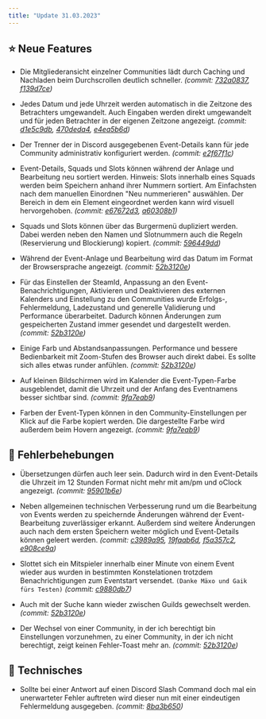```yaml
---
title: "Update 31.03.2023"
---
```



<Releases server="2.2.0" serverNew frontend="1.2.0" frontendNew/>

## ⭐ Neue Features

* Die Mitgliederansicht einzelner Communities lädt durch Caching und Nachladen beim Durchscrollen deutlich schneller. _(commit: [732a0837](https://github.com/Alf-Melmac/slotbot-frontend/commit/732a0837a9730daecb82f7f536ae6af567a3b7bb), [f139d7ce](https://github.com/Alf-Melmac/slotbotServer/commit/f139d7cef90cca341480bf7f53704f0b7a78e3af))_

* Jedes Datum und jede Uhrzeit werden automatisch in die Zeitzone des Betrachters umgewandelt. Auch Eingaben werden direkt umgewandelt und für jeden Betrachter in der eigenen Zeitzone angezeigt. _(commit: [d1e5c9db](https://github.com/Alf-Melmac/slotbot-frontend/commit/d1e5c9db1811bd97004636541e819a098ccad740), [470deda4](https://github.com/Alf-Melmac/slotbotServer/commit/470deda4e8e951863ba0171208272ae5924be205), [e4ea5b6d](https://github.com/Alf-Melmac/slotbotServer/commit/e4ea5b6d24e54e5e6375a71dca65d254f7a3e956))_

* Der Trenner der in Discord ausgegebenen Event-Details kann für jede Community administrativ konfiguriert werden. _(commit: [e2f67f1c](https://github.com/Alf-Melmac/slotbotServer/commit/e2f67f1c79fd6a1a4bb66ef4f206d4d19245705e))_

* Event-Details, Squads und Slots können während der Anlage und Bearbeitung neu sortiert werden. Hinweis: Slots innerhalb eines Squads werden beim Speichern anhand ihrer Nummern sortiert. Am Einfachsten nach dem manuellen Einordnen "Neu nummerieren" auswählen. Der Bereich in dem ein Element eingeordnet werden kann wird visuell hervorgehoben. _(commit: [e67672d3](https://github.com/Alf-Melmac/slotbot-frontend/commit/e67672d3a7f734e0a971bd80d5bd4d5ab7c24505), [a60308b1](https://github.com/Alf-Melmac/slotbot-frontend/commit/a60308b1e86268b454863d1319d192b403a459f8))_

* Squads und Slots können über das Burgermenü dupliziert werden. Dabei werden neben den Namen und Slotnummern auch die Regeln (Reservierung und Blockierung) kopiert. _(commit: [596449dd](https://github.com/Alf-Melmac/slotbot-frontend/commit/596449dd42ecf614aa339be6819b52d3cc5bd141))_

* Während der Event-Anlage und Bearbeitung wird das Datum im Format der Browsersprache angezeigt. _(commit: [52b3120e](https://github.com/Alf-Melmac/slotbot-frontend/commit/52b3120e0b19a40756e519a743e10bc6785f5433))_

* Für das Einstellen der SteamId, Anpassung an den Event-Benachrichtigungen, Aktivieren und Deaktivieren des externen Kalenders und Einstellung zu den Communities wurde Erfolgs-, Fehlermeldung, Ladezustand und generelle Validierung und Performance überarbeitet. Dadurch können Änderungen zum gespeicherten Zustand immer gesendet und dargestellt werden. _(commit: [52b3120e](https://github.com/Alf-Melmac/slotbot-frontend/commit/52b3120e0b19a40756e519a743e10bc6785f5433))_

* Einige Farb und Abstandsanpassungen. Performance und bessere Bedienbarkeit mit Zoom-Stufen des Browser auch direkt dabei. Es sollte sich alles etwas runder anfühlen. _(commit: [52b3120e](https://github.com/Alf-Melmac/slotbot-frontend/commit/52b3120e0b19a40756e519a743e10bc6785f5433))_

* Auf kleinen Bildschirmen wird im Kalender die Event-Typen-Farbe ausgeblendet, damit die Uhrzeit und der Anfang des Eventnamens besser sichtbar sind. _(commit: [9fa7eab9](https://github.com/Alf-Melmac/slotbot-frontend/commit/9fa7eab94c9085c70646062e9f24aeee8f1a2f5b))_

* Farben der Event-Typen können in den Community-Einstellungen per Klick auf die Farbe kopiert werden. Die dargestellte Farbe wird außerdem beim Hovern angezeigt. _(commit: [9fa7eab9](https://github.com/Alf-Melmac/slotbot-frontend/commit/9fa7eab94c9085c70646062e9f24aeee8f1a2f5b))_

## 🐞 Fehlerbehebungen

* Übersetzungen dürfen auch leer sein. Dadurch wird in den Event-Details die Uhrzeit im 12 Stunden Format nicht mehr mit am/pm und oClock angezeigt. _(commit: [95901b6e](https://github.com/Alf-Melmac/slotbot-frontend/commit/95901b6ec9c0f1e860c32d409fa6f942015a1ae6))_

* Neben allgemeinen technischen Verbesserung rund um die Bearbeitung von Events werden zu speichernde Änderungen während der Event-Bearbeitung zuverlässiger erkannt. Außerdem sind weitere Änderungen auch nach dem ersten Speichern weiter möglich und Event-Details können geleert werden. _(commit: [c3989a95](https://github.com/Alf-Melmac/slotbot-frontend/commit/c3989a959edff82c40a4a7716bf009d6180d687e), [19faab6d](https://github.com/Alf-Melmac/slotbot-frontend/commit/19faab6db9f59587b57cc110bab532bdc3735fce), [f5a357c2](https://github.com/Alf-Melmac/slotbotServer/commit/f5a357c2b8b732dc5f93b455eec6858d84cfccac), [e908ce9a](https://github.com/Alf-Melmac/slotbotServer/commit/e908ce9a4bdf42f4d598973a359b93aa40133882))_

* Slottet sich ein Mitspieler innerhalb einer Minute von einem Event wieder aus wurden in bestimmten Konstelationen trotzdem Benachrichtigungen zum Eventstart versendet. `(Danke Mäxo und Gaik fürs Testen)` _(commit: [c9880db7](https://github.com/Alf-Melmac/slotbotServer/commit/c9880db7ba80fc5a498ec3ac375574ac1402d336))_

* Auch mit der Suche kann wieder zwischen Guilds gewechselt werden. _(commit: [52b3120e](https://github.com/Alf-Melmac/slotbot-frontend/commit/52b3120e0b19a40756e519a743e10bc6785f5433))_

* Der Wechsel von einer Community, in der ich berechtigt bin Einstellungen vorzunehmen, zu einer Community, in der ich nicht berechtigt, zeigt keinen Fehler-Toast mehr an. _(commit: [52b3120e](https://github.com/Alf-Melmac/slotbot-frontend/commit/52b3120e0b19a40756e519a743e10bc6785f5433))_

## 🔨 Technisches

* Sollte bei einer Antwort auf einen Discord Slash Command doch mal ein unerwarteter Fehler auftreten wird dieser nun mit einer eindeutigen Fehlermeldung ausgegeben. _(commit: [8ba3b650](https://github.com/Alf-Melmac/slotbotServer/commit/8ba3b6505b9598120bc1f379771ec4a667ea0ad5))_
